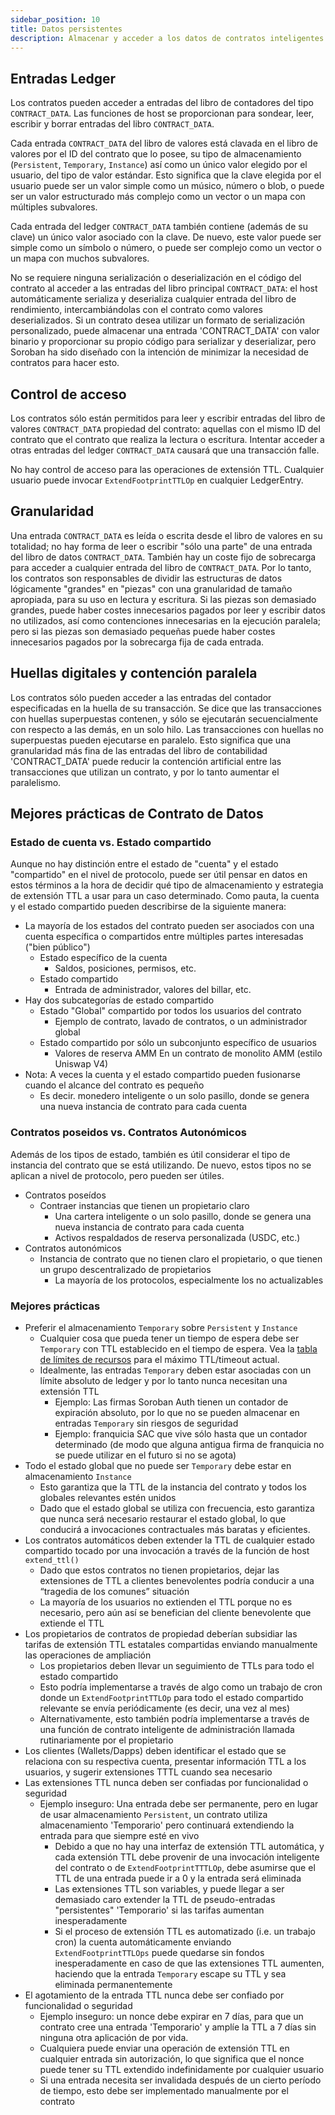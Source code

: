 ```yaml
---
sidebar_position: 10
title: Datos persistentes
description: Almacenar y acceder a los datos de contratos inteligentes.
---
```


<head>
  <title>Almacena y accede a los datos del contrato inteligente.</title>
  <meta charSet="utf-8" />
  <meta property="og:title" content="Almacena y accede a los datos del contrato inteligente." />
  <meta
    property="og:description"
    content="Almacena y accede a los datos inteligentes del contrato."
  />
</head>

## Entradas Ledger

Los contratos pueden acceder a entradas del libro de contadores del tipo `CONTRACT_DATA`. Las funciones de host se proporcionan para sondear, leer, escribir y borrar entradas del libro `CONTRACT_DATA`.

Cada entrada `CONTRACT_DATA` del libro de valores está clavada en el libro de valores por el ID del contrato que lo posee, su tipo de almacenamiento (`Persistent`, `Temporary`, `Instance`) así como un único valor elegido por el usuario, del tipo de valor estándar. Esto significa que la clave elegida por el usuario puede ser un valor simple como un músico, número o blob, o puede ser un valor estructurado más complejo como un vector o un mapa con múltiples subvalores.

Cada entrada del ledger `CONTRACT_DATA` también contiene (además de su clave) un único valor asociado con la clave. De nuevo, este valor puede ser simple como un símbolo o número, o puede ser complejo como un vector o un mapa con muchos subvalores.

No se requiere ninguna serialización o deserialización en el código del contrato al acceder a las entradas del libro principal `CONTRACT_DATA`: el host automáticamente serializa y deserializa cualquier entrada del libro de rendimiento, intercambiándolas con el contrato como valores deserializados. Si un contrato desea utilizar un formato de serialización personalizado, puede almacenar una entrada 'CONTRACT_DATA' con valor binario y proporcionar su propio código para serializar y deserializar, pero Soroban ha sido diseñado con la intención de minimizar la necesidad de contratos para hacer esto.

## Control de acceso

Los contratos sólo están permitidos para leer y escribir entradas del libro de valores `CONTRACT_DATA` propiedad del contrato: aquellas con el mismo ID del contrato que el contrato que realiza la lectura o escritura. Intentar acceder a otras entradas del ledger `CONTRACT_DATA` causará que una transacción falle.

No hay control de acceso para las operaciones de extensión TTL. Cualquier usuario puede invocar `ExtendFootprintTTLOp` en cualquier LedgerEntry.

## Granularidad

Una entrada `CONTRACT_DATA` es leída o escrita desde el libro de valores en su totalidad; no hay forma de leer o escribir "sólo una parte" de una entrada del libro de datos `CONTRACT_DATA`. También hay un coste fijo de sobrecarga para acceder a cualquier entrada del libro de `CONTRACT_DATA`. Por lo tanto, los contratos son responsables de dividir las estructuras de datos lógicamente "grandes" en "piezas" con una granularidad de tamaño apropiada, para su uso en lectura y escritura. Si las piezas son demasiado grandes, puede haber costes innecesarios pagados por leer y escribir datos no utilizados, así como contenciones innecesarias en la ejecución paralela; pero si las piezas son demasiado pequeñas puede haber costes innecesarios pagados por la sobrecarga fija de cada entrada.

## Huellas digitales y contención paralela

Los contratos sólo pueden acceder a las entradas del contador especificadas en la huella de su transacción. Se dice que las transacciones con huellas superpuestas contenen, y sólo se ejecutarán secuencialmente con respecto a las demás, en un solo hilo. Las transacciones con huellas no superpuestas pueden ejecutarse en paralelo. Esto significa que una granularidad más fina de las entradas del libro de contabilidad 'CONTRACT_DATA' puede reducir la contención artificial entre las transacciones que utilizan un contrato, y por lo tanto aumentar el paralelismo.

## Mejores prácticas de Contrato de Datos

### Estado de cuenta vs. Estado compartido

Aunque no hay distinción entre el estado de "cuenta" y el estado "compartido" en el nivel de protocolo, puede ser útil pensar en datos en estos términos a la hora de decidir qué tipo de almacenamiento y estrategia de extensión TTL a usar para un caso determinado. Como pauta, la cuenta y el estado compartido pueden describirse de la siguiente manera:

- La mayoría de los estados del contrato pueden ser asociados con una cuenta específica o compartidos entre múltiples partes interesadas ("bien público")
  - Estado específico de la cuenta
    - Saldos, posiciones, permisos, etc.
  - Estado compartido
    - Entrada de administrador, valores del billar, etc.
- Hay dos subcategorías de estado compartido
  - Estado "Global" compartido por todos los usuarios del contrato
    - Ejemplo de contrato, lavado de contratos, o un administrador global
  - Estado compartido por sólo un subconjunto específico de usuarios
    - Valores de reserva AMM En un contrato de monolito AMM (estilo Uniswap V4)
- Nota: A veces la cuenta y el estado compartido pueden fusionarse cuando el alcance del contrato es pequeño
  - Es decir. monedero inteligente o un solo pasillo, donde se genera una nueva instancia de contrato para cada cuenta

### Contratos poseidos vs. Contratos Autonómicos

Además de los tipos de estado, también es útil considerar el tipo de instancia del contrato que se está utilizando. De nuevo, estos tipos no se aplican a nivel de protocolo, pero pueden ser útiles.

- Contratos poseídos
  - Contraer instancias que tienen un propietario claro
    - Una cartera inteligente o un solo pasillo, donde se genera una nueva instancia de contrato para cada cuenta
    - Activos respaldados de reserva personalizada (USDC, etc.)
- Contratos autonómicos
  - Instancia de contrato que no tienen claro el propietario, o que tienen un grupo descentralizado de propietarios
    - La mayoría de los protocolos, especialmente los no actualizables

### Mejores prácticas

- Preferir el almacenamiento `Temporary` sobre `Persistent` y `Instance`
  - Cualquier cosa que pueda tener un tiempo de espera debe ser `Temporary` con TTL establecido en el tiempo de espera. Vea la [tabla de límites de recursos](../../networks/resource-limits-fees.mdx) para el máximo TTL/timeout actual.
  - Idealmente, las entradas `Temporary` deben estar asociadas con un límite absoluto de ledger y por lo tanto nunca necesitan una extensión TTL
    - Ejemplo: Las firmas Soroban Auth tienen un contador de expiración absoluto, por lo que no se pueden almacenar en entradas `Temporary` sin riesgos de seguridad
    - Ejemplo: franquicia SAC que vive sólo hasta que un contador determinado (de modo que alguna antigua firma de franquicia no se puede utilizar en el futuro si no se agota)
- Todo el estado global que no puede ser `Temporary` debe estar en almacenamiento `Instance`
  - Esto garantiza que la TTL de la instancia del contrato y todos los globales relevantes estén unidos
  - Dado que el estado global se utiliza con frecuencia, esto garantiza que nunca será necesario restaurar el estado global, lo que conducirá a invocaciones contractuales más baratas y eficientes.
- Los contratos automáticos deben extender la TTL de cualquier estado compartido tocado por una invocación a través de la función de host `extend_ttl()`
  - Dado que estos contratos no tienen propietarios, dejar las extensiones de TTL a clientes benevolentes podría conducir a una “tragedia de los comunes” situación
  - La mayoría de los usuarios no extienden el TTL porque no es necesario, pero aún así se benefician del cliente benevolente que extiende el TTL
- Los propietarios de contratos de propiedad deberían subsidiar las tarifas de extensión TTL estatales compartidas enviando manualmente las operaciones de ampliación
  - Los propietarios deben llevar un seguimiento de TTLs para todo el estado compartido
  - Esto podría implementarse a través de algo como un trabajo de cron donde un `ExtendFootprintTTLOp` para todo el estado compartido relevante se envía periódicamente (es decir, una vez al mes)
  - Alternativamente, esto también podría implementarse a través de una función de contrato inteligente de administración llamada rutinariamente por el propietario
- Los clientes (Wallets/Dapps) deben identificar el estado que se relaciona con su respectiva cuenta, presentar información TTL a los usuarios, y sugerir extensiones TTTL cuando sea necesario
- Las extensiones TTL nunca deben ser confiadas por funcionalidad o seguridad
  - Ejemplo inseguro: Una entrada debe ser permanente, pero en lugar de usar almacenamiento `Persistent`, un contrato utiliza almacenamiento 'Temporario' pero continuará extendiendo la entrada para que siempre esté en vivo
    - Debido a que no hay una interfaz de extensión TTL automática, y cada extensión TTL debe provenir de una invocación inteligente del contrato o de `ExtendFootprintTTTLOp`, debe asumirse que el TTL de una entrada puede ir a 0 y la entrada será eliminada
    - Las extensiones TTL son variables, y puede llegar a ser demasiado caro extender la TTL de pseudo-entradas "persistentes" 'Temporario' si las tarifas aumentan inesperadamente
    - Si el proceso de extensión TTL es automatizado (i.e. un trabajo cron) la cuenta automáticamente enviando `ExtendFootprintTTLOps` puede quedarse sin fondos inesperadamente en caso de que las extensiones TTL aumenten, haciendo que la entrada `Temporary` escape su TTL y sea eliminada permanentemente
- El agotamiento de la entrada TTL nunca debe ser confiado por funcionalidad o seguridad
  - Ejemplo inseguro: un nonce debe expirar en 7 días, para que un contrato cree una entrada 'Temporario' y amplíe la TTL a 7 días sin ninguna otra aplicación de por vida.
  - Cualquiera puede enviar una operación de extensión TTL en cualquier entrada sin autorización, lo que significa que el nonce puede tener su TTL extendido indefinidamente por cualquier usuario
  - Si una entrada necesita ser invalidada después de un cierto período de tiempo, esto debe ser implementado manualmente por el contrato
